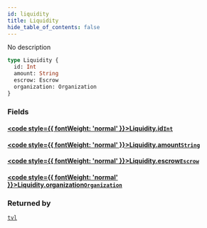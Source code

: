 ```yaml
---
id: liquidity
title: Liquidity
hide_table_of_contents: false
---
```








No description

```graphql
type Liquidity {
  id: Int
  amount: String
  escrow: Escrow
  organization: Organization
}
```


### Fields

#### [<code style={{ fontWeight: 'normal' }}>Liquidity.<b>id</b></code>](#)<Bullet />[`Int`](/docs/api/scalars/int) <Badge class="secondary" text="scalar"/>
> 
> 

#### [<code style={{ fontWeight: 'normal' }}>Liquidity.<b>amount</b></code>](#)<Bullet />[`String`](/docs/api/scalars/string) <Badge class="secondary" text="scalar"/>
> 
> 

#### [<code style={{ fontWeight: 'normal' }}>Liquidity.<b>escrow</b></code>](#)<Bullet />[`Escrow`](/docs/api/objects/escrow) <Badge class="secondary" text="object"/>
> 
> 

#### [<code style={{ fontWeight: 'normal' }}>Liquidity.<b>organization</b></code>](#)<Bullet />[`Organization`](/docs/api/objects/organization) <Badge class="secondary" text="object"/>
> 
> 



### Returned by

[`tvl`](/docs/api/queries/tvl)  <Badge class="secondary" text="query"/>



